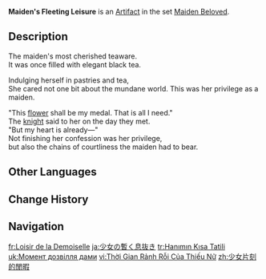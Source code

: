{{Artifact Infobox
|image = Item Maiden's Fleeting Leisure.png
|set   = Maiden Beloved
|piece = Goblet of Eonothem
}}
{{Description|A vessel made with sweet black tea in mind rather than bitter liquor.}}
'''Maiden's Fleeting Leisure''' is an [[Artifact]] in the set [[Maiden Beloved]].

==Description==
The maiden's most cherished teaware.<br>It was once filled with elegant black tea.

Indulging herself in pastries and tea,<br>She cared not one bit about the mundane world. This was her privilege as a maiden.

"This [[Bloodstained Flower of Iron|flower]] shall be my medal. That is all I need."<br>The [[Bloodstained Knight|knight]] said to her on the day they met.<br>"But my heart is already&mdash;"<br>Not finishing her confession was her privilege,<br>but also the chains of courtliness the maiden had to bear.

==Other Languages==
{{Other Languages
|en       = Maiden's Fleeting Leisure
|zhs      = 少女片刻的闲暇
|zhs_rm   = Shàonǚ Piànkè de Xiánxiá
|zht      = 少女片刻的閒暇
|zht_rm   = Shàonǚ Piànkè de Xiánxiá
|zh_tl    = Maiden's Fleeting Leisure
|ja       = 少女の暫く息抜き
|ja_rm    = Shoujo no Shibaraku Ikinuki
|ja_tl    = Maiden's Fleeting Relaxation
|ko       = 소녀의 짧은 여가
|ko_rm    = Sonyeo-ui Jjalbeun Yeoga
|ko_tl    = Girl's Short Leisure
|es       = Pasatiempo de la Doncella
|es_tl    = Maiden's Pastime
|fr       = Loisir de la Demoiselle
|fr_tl    = Leisure of the Maiden
|ru       = Досуг юной девы
|ru_tl    = Young Maiden's Leisure
|th       = Maiden's Fleeting Leisure
|vi       = Thời Gian Rảnh Rỗi Của Thiếu Nữ
|vi_tl    = Maiden's Leisure
|de       = Muße der Maid
|de_tl    = Leisure of the Maiden
|id       = Maiden's Fleeting Leisure
|pt       = Passatempo da Donzela
|pt_tl    = 
|tr       = Hanımın Kısa Tatili
|tr_tl    = The Lady's Short Vacation
|it       = Passatempo della fanciulla
|it_tl    = Maiden's Pastime
}}

==Change History==
{{Change History|1.0}}

==Navigation==
{{Artifact Set Navbox|Maiden Beloved}}

[[fr:Loisir de la Demoiselle]]
[[ja:少女の暫く息抜き]]
[[tr:Hanımın Kısa Tatili]]
[[uk:Момент дозвілля дами]]
[[vi:Thời Gian Rảnh Rỗi Của Thiếu Nữ]]
[[zh:少女片刻的閒暇]]